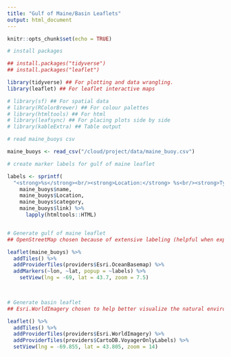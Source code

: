 ```yaml
---
title: "Gulf of Maine/Basin Leaflets"
output: html_document
---
```


```r
knitr::opts_chunk$set(echo = TRUE)
```

```r

# install packages

## install.packages("tidyverse")
## install.packages("leaflet")

library(tidyverse) ## For plotting and data wrangling.
library(leaflet) ## For leaflet interactive maps

# library(sf) ## For spatial data
# library(RColorBrewer) ## For colour palettes
# library(htmltools) ## For html
# library(leafsync) ## For placing plots side by side
# library(kableExtra) ## Table output
```

```r

# read maine_buoys csv

maine_buoys <- read_csv("/cloud/project/data/maine_buoy.csv")

```


```r

# create marker labels for gulf of maine leaflet

labels <- sprintf(
  "<strong>%s</strong><br/><strong>Location:</strong> %s<br/><strong>Type:</strong> %s<br/><strong>Link:</strong> %s",
    maine_buoys$name, 
    maine_buoys$Location, 
    maine_buoys$category,
    maine_buoys$link) %>% 
      lapply(htmltools::HTML) 


# Generate gulf of maine leaflet
## OpenStreetMap chosen because of extensive labeling (helpful when exploring a mapping tool)

leaflet(maine_buoys) %>%
  addTiles() %>%
  addProviderTiles(providers$Esri.OceanBasemap) %>%
  addMarkers(~lon, ~lat, popup = ~labels) %>%
    setView(lng = -69, lat = 43.7, zoom = 7.5)  

  
```
```r

# Generate basin leaflet
## Esri.WorldImagery chosen to help better visualize the natural environment around the basin

leaflet() %>%
  addTiles() %>%
  addProviderTiles(providers$Esri.WorldImagery) %>%
  addProviderTiles(providers$CartoDB.VoyagerOnlyLabels) %>%
  setView(lng = -69.855, lat = 43.805, zoom = 14) 
```